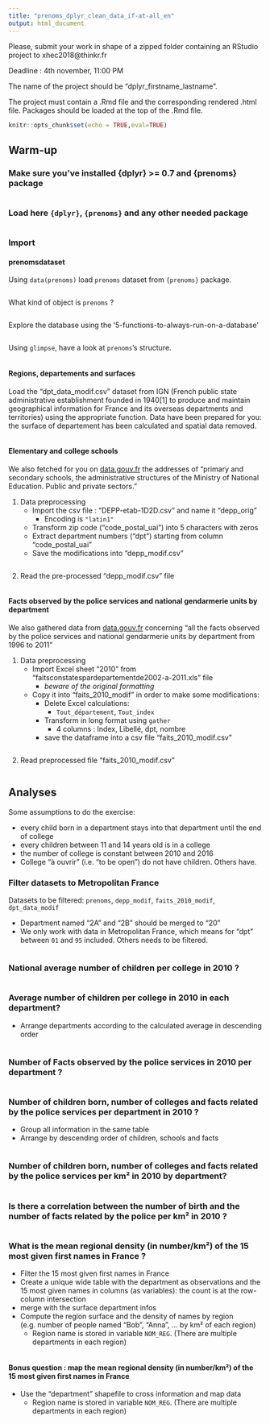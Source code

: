 ```yaml
---
title: "prenoms_dplyr_clean_data_if-at-all_en"
output: html_document
---
```




Please, submit your work in shape of a zipped folder containing an RStudio project to xhec2018@thinkr.fr 

Deadline : 4th november, 11:00 PM 

The name of the project should be “dplyr_firstname_lastname”.

The project must contain a .Rmd file and the corresponding rendered .html file. Packages should be loaded at the top of the .Rmd file. 



```r
knitr::opts_chunk$set(echo = TRUE,eval=TRUE)
```

## Warm-up

### Make sure you've installed {dplyr} >= 0.7 and {prenoms} package

```r







```


### Load here `{dplyr}`, `{prenoms}` and any other needed package

```r





```

### Import

#### prenomsdataset

Using `data(prenoms)` load `prenoms` dataset from  `{prenoms}` package.

```r

```

What kind of object is `prenoms` ? 

```r

```

Explore the database using the '5-functions-to-always-run-on-a-database'

```r





```

Using `glimpse`, have a look at `prenoms`'s structure.

```r

```

#### Regions, departements and surfaces

Load the "dpt_data_modif.csv" dataset from IGN (French public state administrative establishment founded in 1940[1] to produce and maintain geographical information for France and its overseas departments and territories) using the appropriate function. Data have been prepared for you: the surface of departement has been calculated and spatial data removed.

```r

```


#### Elementary and college schools

We also fetched for you on [data.gouv.fr](https://www.data.gouv.fr/fr/datasets/adresse-et-geolocalisation-des-etablissements-denseignement-du-premier-et-second-degres/#_) the addresses of "primary and secondary schools, the administrative structures of the Ministry of National Education. Public and private sectors."

1. Data preprocessing 
    + Import the csv file : "DEPP-etab-1D2D.csv" and name it "depp_orig"
        + Encoding is `"latin1"`
    + Transform zip code ("code_postal_uai") into 5 characters with zeros
    + Extract department numbers ("dpt") starting from column "code_postal_uai"
    + Save the modifications into "depp_modif.csv"

```r










```

2. Read the pre-processed "depp_modif.csv" file

```r

```


#### Facts observed by the police services and national gendarmerie units by department

We also gathered data from [data.gouv.fr](https://www.data.gouv.fr/fr/datasets/faits-constates-par-index-par-departement-et-par-annee/#_) concerning "all the facts observed by the police services and national gendarmerie units by department from 1996 to 2011"

1. Data preprocessing 
    - Import Excel sheet "2010" from "faitsconstatespardepartementde2002-a-2011.xls" file
        + _beware of the original formatting_
    - Copy it into "faits_2010_modif" in order to make some modifications:
        + Delete Excel calculations:
            + `Tout_département`, `Tout_index`
        + Transform in long format using `gather`
            + 4 columns : Index, Libellé, dpt, nombre
        + save the dataframe into a csv file "faits_2010_modif.csv"

```r











```

2. Read preprocessed file "faits_2010_modif.csv"

```r

```


## Analyses

Some assumptions to do the exercise:

- every child born in a department stays into that department until the end of college
- every children between 11 and 14 years old is in a college
- the number of college is constant between 2010 and 2016
- College "à ouvrir" (i.e. "to be open") do not have children. Others have.

### Filter datasets to Metropolitan France

Datasets to be filtered: `prenoms`, `depp_modif`, `faits_2010_modif`, `dpt_data_modif`

- Department named "2A" and "2B" should be merged to "20"
- We only work with data in Metropolitan France, which means for "dpt" between `01` and `95` included. Others needs to be filtered.

```r














```


### National average number of children per college in 2010 ?

```r













```

### Average number of children per college in 2010 in each department?

- Arrange departments according to the calculated average in descending order

```r


















```

### Number of Facts observed by the police services in 2010 per department ? 

```r




```

### Number of children born, number of colleges and facts related by the police services per department in 2010 ?

- Group all information in the same table
- Arrange by descending order of children, schools and facts

```r























```

### Number of children born, number of colleges and facts related by the police services per km² in 2010 by department?

```r





```

### Is there a correlation between the number of birth and the number of facts related by the police per km² in 2010 ?

```r





```

### What is the mean regional density (in number/km²) of the 15 most given first names in France ?

- Filter the 15 most given first names in France
- Create a unique wide table with the department as observations and the 15 most given names in columns (as variables): the count is at the row-column intersection 
- merge with the surface department infos
- Compute the region surface and the density of names by region (e.g. number of people named "Bob", "Anna", ... by km² of each region)
    + Region name is stored in variable `NOM_REG`. (There are multiple departments in each region)

```r




























```

#### Bonus question : map the mean regional density (in number/km²) of the 15 most given first names in France 

- Use the "department" shapefile to cross information and map data
    + Region name is stored in variable `NOM_REG`. (There are multiple departments in each region)

```r





















```

